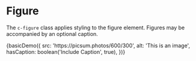 
<Meta title="Components/Figure" decorators={[withKnobs]} />

# Figure

The `c-figure` class applies styling to the figure element. Figures may be accompanied by an optional caption.

<Preview>
  <Story name="Basic">
    {basicDemo({
      src: 'https://picsum.photos/600/300',
      alt: 'This is an image',
      hasCaption: boolean('Include Caption', true),
    })}
  </Story>
</Preview>
